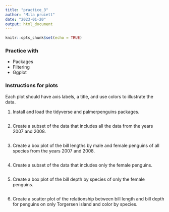 ```yaml
---
title: "practice_3"
author: "Mila pruiett"
date: "2023-01-20"
output: html_document
---
```


```r
knitr::opts_chunk$set(echo = TRUE)
```

### Practice with
* Packages
* Filtering
* Ggplot

### Instructions for plots
Each plot should have axis labels, a title, and use colors to illustrate the data.


1. Install and load the tidyverse and palmerpenguins packages. 
```r

```


2. Create a subset of the data that includes all the data from the years 2007 and 2008.
```r

```


3. Create a box plot of the bill lengths by male and female penguins of all species from the years 2007 and 2008. 
```r

```


4. Create a subset of the data that includes only the female penguins. 
```r

```


5. Create a box plot of the bill depth by species of only the female penguins. 
```r

```


6. Create a scatter plot of the relationship between bill length and bill depth for penguins on only Torgersen island and color by species.
```r

```

